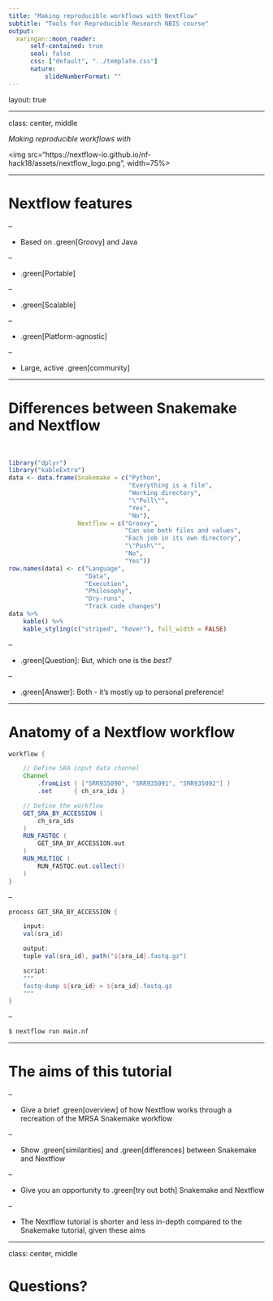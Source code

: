 ```yaml
---
title: "Making reproducible workflows with Nextflow"
subtitle: "Tools for Reproducible Research NBIS course"
output:
  xaringan::moon_reader:
      self-contained: true
      seal: false
      css: ["default", "../template.css"]
      nature:
          slideNumberFormat: ""
---
```


layout: true
<div class="scilife-logo"></div>
<div class="nbis-logo"></div>

---

class: center, middle

*Making reproducible workflows with*

<img src="https://nextflow-io.github.io/nf-hack18/assets/nextflow_logo.png", width=75%>

---

# Nextflow features

--

* Based on .green[Groovy] and Java

--

* .green[Portable]

--

* .green[Scalable]

--

* .green[Platform-agnostic]

--

* Large, active .green[community]

---

# Differences between Snakemake and Nextflow

<br>

```r
library("dplyr")
library("kableExtra")
data <- data.frame(Snakemake = c("Python",
                                 "Everything is a file",
                                 "Working directory",
                                 "\"Pull\"",
                                 "Yes",
                                 "No"),
                   Nextflow = c("Groovy",
                                "Can use both files and values",
                                "Each job in its own directory",
                                "\"Push\"",
                                "No",
                                "Yes"))
row.names(data) <- c("Language",
                     "Data",
                     "Execution",
                     "Philosophy",
                     "Dry-runs",
                     "Track code changes")
data %>%
    kable() %>%
    kable_styling(c("striped", "hover"), full_width = FALSE)
```

--

* .green[Question]: But, which one is the *best?*

--

* .green[Answer]: Both - it's mostly up to personal preference!

---

# Anatomy of a Nextflow workflow

```groovy
workflow {

    // Define SRA input data channel
    Channel
        .fromList ( ["SRR935090", "SRR935091", "SRR935092"] )
        .set      { ch_sra_ids }

    // Define the workflow
    GET_SRA_BY_ACCESSION (
        ch_sra_ids
    )
    RUN_FASTQC (
        GET_SRA_BY_ACCESSION.out
    )
    RUN_MULTIQC (
        RUN_FASTQC.out.collect()
    )
}
```

--

```groovy
process GET_SRA_BY_ACCESSION {

    input:
    val(sra_id)

    output:
    tuple val(sra_id), path("${sra_id}.fastq.gz")

    script:
    """
    fastq-dump ${sra_id} > ${sra_id}.fastq.gz
    """
}
```

--

```bash
$ nextflow run main.nf
```

---

# The aims of this tutorial

--

* Give a brief .green[overview] of how Nextflow works through a recreation of
  the MRSA Snakemake workflow

--

* Show .green[similarities] and .green[differences] between Snakemake and
  Nextflow

--

* Give you an opportunity to .green[try out both] Snakemake and Nextflow

--

* The Nextflow tutorial is shorter and less in-depth compared to the Snakemake
  tutorial, given these aims

---

class: center, middle

# Questions?
